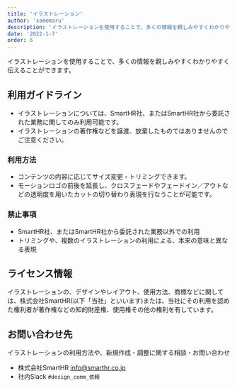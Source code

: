 ```yaml
---
title: 'イラストレーション'
author: 'samemaru'
description: 'イラストレーションを使用することで、多くの情報を親しみやすくわかりやすく伝えることができます。イラストレーションの、デザインやレイアウト、使用方法、商標などに関しては、株式会社SmartHR(以下「当社」といいます)または、当社にその利用を認めた権利者が著作権などの知的財産権、使用権その他の権利を有しています。'
date: '2022-1-7'
order: 6
---
```

イラストレーションを使用することで、多くの情報を親しみやすくわかりやすく伝えることができます。

## 利用ガイドライン

- イラストレーションについては、SmartHR社、またはSmartHR社から委託された業務に関してのみ利用可能です。
- イラストレーションの著作権などを譲渡、放棄したものではありませんのでご注意ください。

### 利用方法
- コンテンツの内容に応じてサイズ変更・トリミングできます。
- モーションロゴの前後を延長し、クロスフェードやフェードイン／アウトなどの透明度を用いたカットの切り替わり表現を行なうことが可能です。


### 禁止事項
- SmartHR社、またはSmartHR社から委託された業務以外での利用
- トリミングや、複数のイラストレーションの利用による、本来の意味と異なる表現


## ライセンス情報
イラストレーションの、デザインやレイアウト、使用方法、商標などに関しては、株式会社SmartHR(以下「当社」といいます)または、当社にその利用を認めた権利者が著作権などの知的財産権、使用権その他の権利を有しています。

## お問い合わせ先
イラストレーションの利用方法や、新規作成・調整に関する相談・お問い合わせ

- 株式会社SmartHR info@smarthr.co.jp
- 社内Slack `#design_comm_依頼`